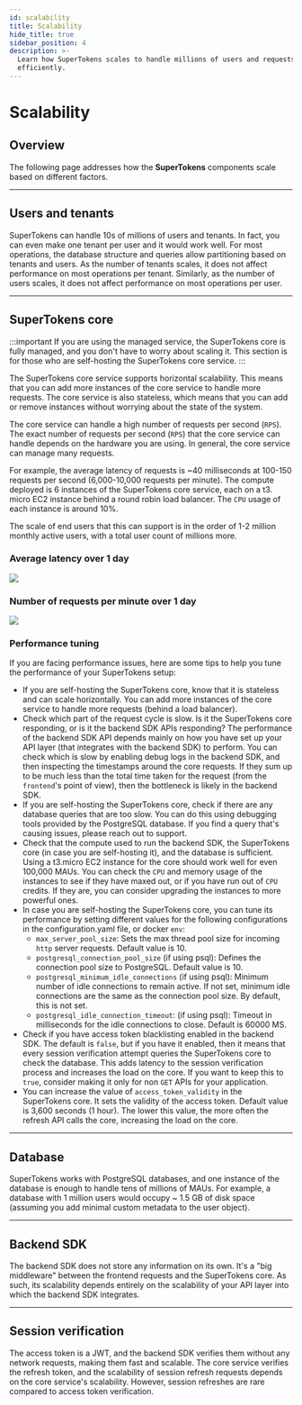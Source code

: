 ```yaml
---
id: scalability
title: Scalability
hide_title: true
sidebar_position: 4
description: >-
  Learn how SuperTokens scales to handle millions of users and requests
  efficiently.
---
```


# Scalability

## Overview

The following page addresses how the **SuperTokens** components scale based on different factors.

---

## Users and tenants 

SuperTokens can handle 10s of millions of users and tenants.
In fact, you can even make one tenant per user and it would work well.
For most operations, the database structure and queries allow partitioning based on tenants and users.
As the number of tenants scales, it does not affect performance on most operations per tenant. Similarly, as the number of users scales, it does not affect performance on most operations per user.

---

## SuperTokens core 

:::important
If you are using the managed service, the SuperTokens core is fully managed, and you don't have to worry about scaling it.
This section is for those who are self-hosting the SuperTokens core service.
:::

The SuperTokens core service supports horizontal scalability.
This means that you can add more instances of the core service to handle more requests.
The core service is also stateless, which means that you can add or remove instances without worrying about the state of the system.

The core service can handle a high number of requests per second (`RPS`).
The exact number of requests per second (`RPS`) that the core service can handle depends on the hardware you are using. In general, the core service can manage many requests.

For example, the average latency of requests is ~40 milliseconds at 100-150 requests per second (6,000-10,000 requests per minute).
The compute deployed is 6 instances of the SuperTokens core service, each on a t3.
micro EC2 instance behind a round robin load balancer. The `CPU` usage of each instance is around 10%.

The scale of end users that this can support is in the order of 1-2 million monthly active users, with a total user count of millions more.

### Average latency over 1 day

<img src="/img/avg-latency.png" />

### Number of requests per minute over 1 day

<img src="/img/rpm.png" />

### Performance tuning

If you are facing performance issues, here are some tips to help you tune the performance of your SuperTokens setup:
- If you are self-hosting the SuperTokens core, know that it is stateless and can scale horizontally. You can add more instances of the core service to handle more requests (behind a load balancer).
- Check which part of the request cycle is slow. Is it the SuperTokens core responding, or is it the backend SDK APIs responding? The performance of the backend SDK API depends mainly on how you have set up your API layer (that integrates with the backend SDK) to perform. You can check which is slow by enabling debug logs in the backend SDK, and then inspecting the timestamps around the core requests. If they sum up to be much less than the total time taken for the request (from the `frontend`'s point of view), then the bottleneck is likely in the backend SDK.
- If you are self-hosting the SuperTokens core, check if there are any database queries that are too slow. You can do this using debugging tools provided by the PostgreSQL database. If you find a query that's causing issues, please reach out to support.
- Check that the compute used to run the backend SDK, the SuperTokens core (in case you are self-hosting it), and the database is sufficient. Using a t3.micro EC2 instance for the core should work well for even 100,000 MAUs. You can check the `CPU` and memory usage of the instances to see if they have maxed out, or if you have run out of `CPU` credits. If they are, you can consider upgrading the instances to more powerful ones.
- In case you are self-hosting the SuperTokens core, you can tune its performance by setting different values for the following configurations in the configuration.yaml file, or docker `env`:
    - `max_server_pool_size`: Sets the max thread pool size for incoming `http` server requests. Default value is 10.
    - `postgresql_connection_pool_size` (if using psql): Defines the connection pool size to PostgreSQL. Default value is 10.
    - `postgresql_minimum_idle_connections` (if using psql): Minimum number of idle connections to remain active. If not set, minimum idle connections are the same as the connection pool size. By default, this is not set.
    - `postgresql_idle_connection_timeout`: (if using psql): Timeout in milliseconds for the idle connections to close. Default is 60000 MS.
- Check if you have access token blacklisting enabled in the backend SDK. The default is `false`, but if you have it enabled, then it means that every session verification attempt queries the SuperTokens core to check the database. This adds latency to the session verification process and increases the load on the core. If you want to keep this to `true`, consider making it only for non `GET` APIs for your application.
- You can increase the value of `access_token_validity` in the SuperTokens core. It sets the validity of the access token. Default value is 3,600 seconds (1 hour). The lower this value, the more often the refresh API calls the core, increasing the load on the core.

---

## Database 

SuperTokens works with PostgreSQL databases, and one instance of the database is enough to handle tens of millions of MAUs.
For example, a database with 1 million users would occupy ~ 1.5 GB of disk space (assuming you add minimal custom metadata to the user object).

---

## Backend SDK

The backend SDK does not store any information on its own.
It's a "big middleware" between the frontend requests and the SuperTokens core.
As such, its scalability depends entirely on the scalability of your API layer into which the backend SDK integrates.

---

## Session verification 

The access token is a JWT, and the backend SDK verifies them without any network requests, making them fast and scalable.
The core service verifies the refresh token, and the scalability of session refresh requests depends on the core service's scalability. However, session refreshes are rare compared to access token verification.
